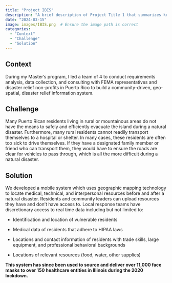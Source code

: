 ```yaml
---
title: "Project IBIS"
description: "A brief description of Project Title 1 that summarizes key features and outcomes."
date: "2024-03-15"
image: images/IBIS.png  # Ensure the image path is correct
categories: 
  - "Context"
  - "Challenge"
  - "Solution"
---
```


## Context

During my Master’s program, I led a team of 4 to conduct requirements analysis, data collection, and consulting with FEMA representatives and disaster relief non-profits in Puerto Rico to build a community-driven, geo-spatial, disaster relief information system.

## Challenge

Many Puerto Rican residents living in rural or mountainous areas do not have the means to safely and efficiently evacuate the island during a natural disaster. Furthermore, many rural residents cannot readily transport themselves to a hospital or shelter. In many cases, these residents are often too sick to drive themselves. If they have a designated family member or friend who can transport them, they would have to ensure the roads are clear for vehicles to pass through, which is all the more difficult during a natural disaster.

## Solution

We developed a mobile system which uses geographic mapping technology to locate medical, technical, and interpersonal resources before and after a natural disaster. Residents and community leaders can upload resources they have and don't have access to. Local response teams have discretionary access to real time data including but not limited to:

-   Identification and location of vulnerable residents

-   Medical data of residents that adhere to HIPAA laws

-   Locations and contact information of residents with trade skills, large equipment, and professional behavioral backgrounds

-   Locations of relevant resources (food, water, other supplies)

**This system has since been used to source and deliver over 11,000 face masks to over 150 healthcare entities in Illinois during the 2020 lockdown.**
